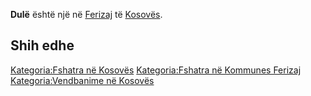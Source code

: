 {{Fshat në 
 | Emri                = Dulë
 | EmriAlt                = 
 | NAME_SHORT_FORM=      
 | NAME_GENERIC=      
 | NAME_SORT_NAME_RO=      DULE
 | FULL_NAME_RO = Dulë
 | FULL_NAME_ND_RO=Dule
 | SORT_NAME_RG=DULE
 | FULL_NAME_RG=Dulë
 | FULL_NAME_ND_RG=Dule
 | SRP_NAME_SHORT_FORM=      
 | SRP_NAME_GENERIC=      
 | SRP_NAME_SORT_NAME_RO=      
 | SRP_FULL_NAME_RO = 
 | SRP_FULL_NAME_ND_RO=
 | SRP_SORT_NAME_RG=
 | SRP_FULL_NAME_RG=
 | SRP_FULL_NAME_ND_RG=
 | Emri (Rasa dhanore) = 
 | Figura              = 
 | Shteti              = Kosovo
 | Komuna              = Ferizaj
 | Kodi postar         = 
 | Sipërfaqja          = 

 | Popullsia           = 

 | Regj. i popullsisë  = 
 | Dend. e popullsisë  = 
 | Faqja zyrtare       = 
 <!--- Koordinatat ----> 
 | Gjerësia            = 42.409167
 | Gjatësia            = 20.872778
 | Lartësia            = 
}}
'''Dulë''' është një [[]] në [[Ferizaj]] të [[Kosovës]].

<!-- == Gjeografia == -->
<!-- == Historia == -->
<!-- == Demografia == -->
== Shih edhe ==
{{Komuna Ferizaj}}
{{Kosovo-Administrata-Cung}}

[[Kategoria:Fshatra në Kosovës]]
[[Kategoria:Fshatra në Kommunes Ferizaj]]
[[Kategoria:Vendbanime në Kosovës]]